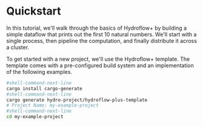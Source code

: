 # Quickstart
In this tutorial, we'll walk through the basics of Hydroflow+ by building a simple dataflow that prints out the first 10 natural numbers. We'll start with a single process, then pipeline the computation, and finally distribute it across a cluster.

To get started with a new project, we'll use the Hydroflow+ template. The template comes with a pre-configured build system and an implementation of the following examples.

```bash
#shell-command-next-line
cargo install cargo-generate
#shell-command-next-line
cargo generate hydro-project/hydroflow-plus-template
# Project Name: my-example-project
#shell-command-next-line
cd my-example-project
```

